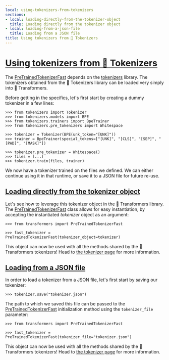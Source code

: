 ```yaml
---
local: using-tokenizers-from-tokenizers
sections:
- local: loading-directly-from-the-tokenizer-object
  title: Loading directly from the tokenizer object
- local: loading-from-a-json-file
  title: Loading from a JSON file
title: Using tokenizers from 🤗 Tokenizers
---
```

<script>
</script>

# [Using tokenizers from 🤗 Tokenizers](#using-tokenizers-from-tokenizers)

The [PreTrainedTokenizerFast](/docs/transformers/master/en/main_classes/tokenizer.html#transformers.PreTrainedTokenizerFast) depends on the [tokenizers](https://huggingface.co/docs/tokenizers) library. The tokenizers obtained from the 🤗 Tokenizers library can be
loaded very simply into 🤗 Transformers.

Before getting in the specifics, let's first start by creating a dummy tokenizer in a few lines:

```
>>> from tokenizers import Tokenizer
>>> from tokenizers.models import BPE
>>> from tokenizers.trainers import BpeTrainer
>>> from tokenizers.pre_tokenizers import Whitespace

>>> tokenizer = Tokenizer(BPE(unk_token="[UNK]"))
>>> trainer = BpeTrainer(special_tokens=["[UNK]", "[CLS]", "[SEP]", "[PAD]", "[MASK]"])

>>> tokenizer.pre_tokenizer = Whitespace()
>>> files = [...]
>>> tokenizer.train(files, trainer)
```

We now have a tokenizer trained on the files we defined. We can either continue using it in that runtime, or save it to
a JSON file for future re-use.

## [Loading directly from the tokenizer object](#loading-directly-from-the-tokenizer-object)

Let's see how to leverage this tokenizer object in the 🤗 Transformers library. The
[PreTrainedTokenizerFast](/docs/transformers/master/en/main_classes/tokenizer.html#transformers.PreTrainedTokenizerFast) class allows for easy instantiation, by accepting the instantiated
_tokenizer_ object as an argument:

```
>>> from transformers import PreTrainedTokenizerFast

>>> fast_tokenizer = PreTrainedTokenizerFast(tokenizer_object=tokenizer)
```

This object can now be used with all the methods shared by the 🤗 Transformers tokenizers! Head to [the tokenizer
page](/docs/transformers/master/en/main_classes/tokenizer.html) for more information.

## [Loading from a JSON file](#loading-from-a-json-file)

In order to load a tokenizer from a JSON file, let's first start by saving our tokenizer:

```
>>> tokenizer.save("tokenizer.json")
```

The path to which we saved this file can be passed to the [PreTrainedTokenizerFast](/docs/transformers/master/en/main_classes/tokenizer.html#transformers.PreTrainedTokenizerFast) initialization
method using the `tokenizer_file` parameter:

```
>>> from transformers import PreTrainedTokenizerFast

>>> fast_tokenizer = PreTrainedTokenizerFast(tokenizer_file="tokenizer.json")
```

This object can now be used with all the methods shared by the 🤗 Transformers tokenizers! Head to [the tokenizer
page](/docs/transformers/master/en/main_classes/tokenizer.html) for more information.
